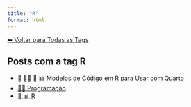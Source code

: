 ```yaml
---
title: "R"
format: html
---
```


[⬅ Voltar para Todas as Tags](../tags.qmd)

## Posts com a tag **R**

- [📘 👨‍💻 📄 📊 Modelos de Código em R para Usar com Quarto](/posts/programacao/modelos-r-quarto.html)
- [👨‍💻 Programação](/posts/programacao/index.html)
- [📄 📊 R](/posts/programacao/r/index.html)
